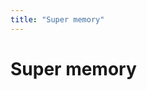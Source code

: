 ```yaml
---
title: "Super memory"
---
```

<!-- WARNING: This file is auto-generated by generate_tool_docs.py. Do not edit manually. -->


# Super memory
